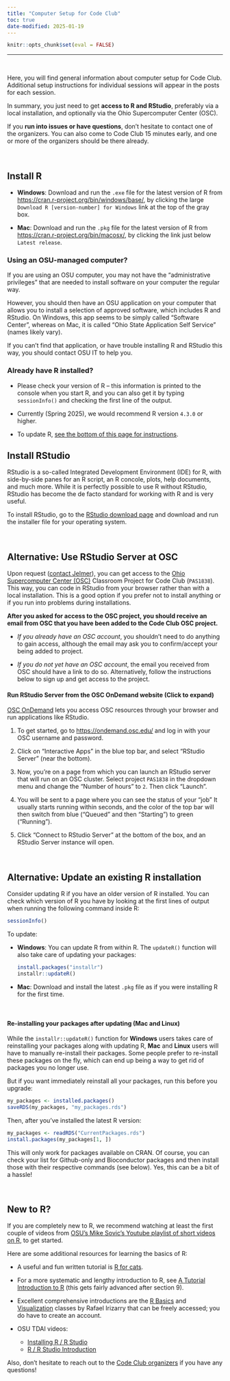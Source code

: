 ```yaml
---
title: "Computer Setup for Code Club"
toc: true
date-modified: 2025-01-19
---
```


```r
knitr::opts_chunk$set(eval = FALSE)
```

----

<br>

Here, you will find general information about computer setup for Code Club.
Additional setup instructions for individual sessions will appear in the posts for each session.

In summary, you just need to get **access to R and RStudio**,
preferably via a local installation,
and optionally via the Ohio Supercomputer Center (OSC).

If you **run into issues or have questions**,
don't hesitate to contact one of the organizers.
You can also come to Code Club 15 minutes early,
and one or more of the organizers should be there already.

<br>

## Install R {#install-r}

- **Windows**: Download and run the `.exe` file for the latest version of R from <https://cran.r-project.org/bin/windows/base/>,
  by clicking the large `Download R [version-number] for Windows` link at the top of the gray box.

- **Mac**: Download and run the `.pkg` file for the latest version of R from <https://cran.r-project.org/bin/macosx/>,
  by clicking the link just below `Latest release`.

::: {.callout-important}
### Using an OSU-managed computer?

If you are using an OSU computer,
you may not have the "administrative privileges" that are needed to install software
on your computer the regular way.

However, you should then have an OSU application on your computer that allows you
to install a selection of approved software, which includes R and RStudio.
On Windows, this app seems to be simply called "Software Center",
whereas on Mac, it is called "Ohio State Application Self Service" (names likely
vary).

If you can't find that application, or have trouble installing R and RStudio this
way, you should contact OSU IT to help you.
:::

::: {.callout-note}
### Already have R installed?

- Please check your version of R -- this information is printed to the console
  when you start R, and you can also get it by typing `sessionInfo()` and checking
  the first line of the output.
  
- Currently (Spring 2025), we would recommend R version `4.3.0` or higher.
  
- To update R, [see the bottom of this page for instructions](#updating-r).

:::  

## Install RStudio {#install-rstudio}

RStudio is a so-called Integrated Development Environment (IDE) for R,
with side-by-side panes for an R script, an R concole, plots, help documents, and much more.
While it is perfectly possible to use R without RStudio, RStudio has become
the de facto standard for working with R and is very useful.

To install RStudio, go to the [RStudio download page](https://rstudio.com/products/rstudio/download/#download)
and download and run the installer file for your operating system. 

<br>

## Alternative: Use RStudio Server at OSC {#osc}

Upon request ([contact Jelmer](mailto:poelstra.1@osu.edu)),
you can get access to the [Ohio Supercomputer Center (OSC)](http://osc.edu)
Classroom Project for Code Club (`PAS1838`).
This way, you can code in RStudio from your browser rather than with a local installation.
This is a good option if you prefer not to install anything or if you run
into problems during installations.

**After you asked for access to the OSC project,
you should receive an email from OSC that you have been added to the Code Club OSC project.**

- *If you already have an OSC account*,
  you shouldn't need to do anything to gain access,
  although the email may ask you to confirm/accept your being added to project.

- *If you do not yet have an OSC account*,
  the email you received from OSC should have a link to do so.
  Alternatively, follow the instructions below to sign up and get access to the project.

::: {.callout-tip collapse="true"}

#### Run RStudio Server from the OSC OnDemand website (Click to expand) {#osc-run-rstudio}

[OSC OnDemand](https://ondemand.osc.edu/) lets you access OSC resources through your
browser and run applications like RStudio.

1. To get started, go to <https://ondemand.osc.edu/> and log in with your OSC username and password.

2. Click on "Interactive Apps" in the blue top bar, and select "RStudio Server" (near the bottom).
  
3. Now, you're on a page from which you can launch an RStudio server that will run on an OSC cluster.
   Select project `PAS1838` in the dropdown menu and change the "Number of hours" to `2`.
   Then click "Launch".

4. You will be sent to a page where you can see the status of your "job"
   It usually starts running within seconds, and the color of the top
   bar will then switch from blue ("Queued" and then "Starting") to green ("Running").
   
5. Click "Connect to RStudio Server" at the bottom of the box,
   and an RStudio Server instance will open.

:::

<br>

## Alternative: Update an existing R installation

Consider updating R if you have an older version of R installed.
You can check which version of R you have by looking at the first lines of
output when running the following command inside R:

```r
sessionInfo()
```

To update:

- **Windows**: You can update R from within R.
  The `updateR()` function will also take care of updating your packages:
  
  ```r
  install.packages("installr")
  installr::updateR()
  ```

- **Mac**: Download and install the latest `.pkg` file as if you were installing R for the first time.

<br>

#### Re-installing your packages after updating (Mac and Linux)

While the `installr::updateR()` function for **Windows** users takes care of reinstalling
your packages along with updating R,
**Mac** and **Linux** users will have to manually re-install their packages.
Some people prefer to re-install these packages on the fly, which can end up being a way
to get rid of packages you no longer use.

But if you want immediately reinstall all your packages, run this before you upgrade:

```r
my_packages <- installed.packages()
saveRDS(my_packages, "my_packages.rds")
```

Then, after you've installed the latest R version:
```r
my_packages <- readRDS("CurrentPackages.rds")
install.packages(my_packages[1, ])
```

This will only work for packages available on CRAN. Of course, you can check your list
for Github-only and Bioconductor packages and then install those with their respective commands
(see below). Yes, this can be a bit of a hassle!

<br>

## New to R?

If you are completely new to R,
we recommend watching at least the first couple of videos from
[OSU's Mike Sovic's Youtube playlist of short videos on R](https://www.youtube.com/playlist?list=PLxhIMi78eQegFm3XqsylVa-Lm7nfiUshe),
to get started.

Here are some additional resources for learning the basics of R:

- A useful and fun written tutorial is [R for cats](https://rforcats.net/).

- For a more systematic and lengthy introduction to R, see 
  [A Tutorial Introduction to R](https://kingaa.github.io/R_Tutorial/)
  (this gets fairly advanced after section 9).

- Excellent comprehensive introductions are the [R Basics](https://www.edx.org/course/data-science-r-basics)
  and [Visualization](https://www.edx.org/course/data-science-visualization) classes by Rafael Irizarry
  that can be freely accessed; you do have to create an account. 

- OSU TDAI videos:
  - [Installing R / R Studio](https://mediasite.osu.edu/Mediasite/Play/f7d6605508f842d09fd5b5ec9c88619a1d)
  - [R / R Studio Introduction](https://mediasite.osu.edu/Mediasite/Play/3d2f076f64854b57a6e5e5a99b60d6781d)
 
Also, don't hesitate to reach out to the [Code Club organizers](/codeclub-about/#organizers)
if you have any questions!
